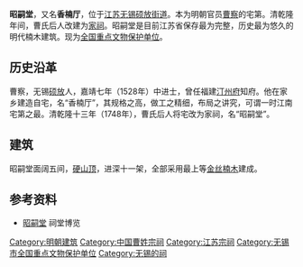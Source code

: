 {{coord|31.45451|120.44782|display=title}}
{{文物保护单位
| 级别 = 全国
| 名称 = 昭嗣堂
| 图片 = 
| 编号 = 6-525
| 分类 = 古建筑
| 时代 = [[明|明]]
| 所在 = [[江苏省|江苏省]][[无锡市|无锡市]]
| 登录 = 2006年
| Cat = 江苏全国重点文物保护单位
| 备注 ={{maplink|frame=yes|plain=yes|type=point|frame-lat=31.45451|frame-long=120.44782|zoom=16|coord={{coord|31.45451|120.44782}}}}
}}

'''昭嗣堂'''，又名'''香楠厅'''，位于[[江苏|江苏]][[无锡|无锡]][[硕放街道|硕放街道]]。本为明朝官员[[曹察|曹察]]的宅第。清乾隆年间，曹氏后人改建为[[家祠|家祠]]。昭嗣堂是目前江苏省保存最为完整，历史最为悠久的明代楠木建筑。现为[[全国重点文物保护单位|全国重点文物保护单位]]。

== 历史沿革 ==
曹察，无锡[[硕放|硕放]]人，嘉靖七年（1528年）中进士，曾任福建[[汀州府|汀州府]]知府。他在家乡建造自宅，名“香楠厅”，其规格之高，做工之精细，布局之讲究，可谓一时江南宅第之最。清乾隆十三年（1748年），曹氏后人将宅改为家祠，名“昭嗣堂”。 

== 建筑 ==
昭嗣堂面阔五间，[[硬山顶|硬山顶]]，进深十一架，全部采用最上等[[金丝楠木|金丝楠木]]建成。

== 参考资料 ==
*[http://www.ahexpo.org/a/200908/05143238.shtml 昭嗣堂]{{dead link|date=2018年3月 |bot=InternetArchiveBot |fix-attempted=yes }} 祠堂博览

{{江苏全国重点文物保护单位|nocat}}

[[Category:明朝建筑|Category:明朝建筑]]
[[Category:中国曹姓宗祠|Category:中国曹姓宗祠]]
[[Category:江苏宗祠|Category:江苏宗祠]]
[[Category:无锡市全国重点文物保护单位|Category:无锡市全国重点文物保护单位]]
[[Category:无锡的祠|Category:无锡的祠]]